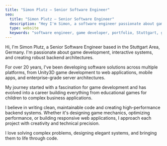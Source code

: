 ```yaml
---
title: "Simon Plutz — Senior Software Engineer"
seo:
  title: "Simon Plutz — Senior Software Engineer"
  description: "Hey I'm Simon, a software engineer passionate about game development, interactive systems, and creating engaging user experiences"
  type: website
  keywords: "software engineer, game developer, portfolio, Stuttgart, germany"
---
```


Hi, I'm Simon Plutz, a Senior Software Engineer based in the Stuttgart Area, Germany. I'm passionate about game development, interactive systems, and creating robust backend architectures.

For over 20 years, I've been developing software solutions across multiple platforms, from Unity3D game development to web applications, mobile apps, and enterprise-grade server architectures.

My journey started with a fascination for game development and has evolved into a career building everything from educational games for children to complex business applications.

I believe in writing clean, maintainable code and creating high-performance backend systems. Whether it's designing game mechanics, optimizing performance, or building responsive web applications, I approach each project with creativity and technical precision.

I love solving complex problems, designing elegant systems, and bringing them to life through code.  